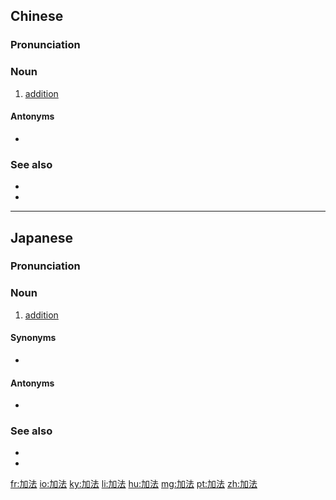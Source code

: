 ==Chinese==
{{zh-forms}}
{{wikipedia|lang=zh}}

===Pronunciation===
{{zh-pron
|m=jiāfǎ
|c=gaa1 faat3
|h=pfs=kâ-fap
|cat=n
}}

===Noun===
{{zh-noun}}

# {{lb|zh|arithmetic}} [[addition]]

====Antonyms====
* {{zh-l|減法}}

===See also===
* {{zh-l|乘法}}
* {{zh-l|除法}}
----

==Japanese==
{{wikipedia|lang=ja}}
{{ja-kanjitab|か|ほう|yomi=o}}

===Pronunciation===
{{ja-pron|acc=h|acc2=a|かほう|y=ko}}

===Noun===
{{ja-noun|かほう|hhira=かはふ}}

# {{lb|ja|arithmetic|sort=かほう}} [[addition]]

====Synonyms====
* {{ja-r|足し算|たしざん}}

====Antonyms====
* {{ja-r|減法|げんぽう}}

===See also===
* {{ja-r|乗法|じょうほう}}
* {{ja-r|除法|じょほう}}

[[fr:加法]]
[[io:加法]]
[[ky:加法]]
[[li:加法]]
[[hu:加法]]
[[mg:加法]]
[[pt:加法]]
[[zh:加法]]